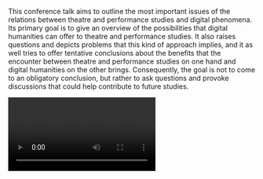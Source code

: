 This conference talk aims to outline the most important issues of the relations between theatre and performance studies and digital phenomena. Its primary goal is to give an overview of the possibilities that digital humanities can offer to theatre and performance studies. It also raises questions and depicts problems that this kind of approach implies, and it as well tries to offer tentative conclusions about the benefits that the encounter between theatre and performance studies on one hand and digital humanities on the other brings. Consequently, the goal is not to come to an obligatory conclusion, but rather to ask questions and provoke discussions that could help contribute to future studies.

<Video provider="youtube" id="D7v6-KTtSAE" />

<Speakers>
  <Speaker speaker="iveković-ozana" />
</Speakers>
